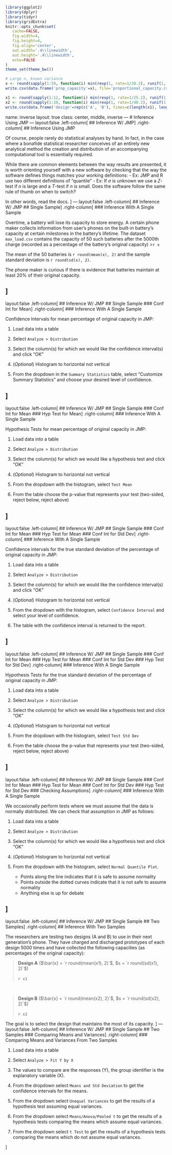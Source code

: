 ```r
library(ggplot2)
library(dplyr)
library(tidyr)
library(gridExtra)
knitr::opts_chunk$set(
   cache=FALSE,
   fig.width=4,
   fig.height=4,
   fig.align='center',
   out.width='.4\\linewidth',
   out.height='.4\\linewidth',
   echo=FALSE
)
theme_set(theme_bw())

# Large n, known variance
x <- round(sapply(1:50, function(i) min(rexp(1, rate=1/20.2), runif(1, 90, 100))), 2)
write.csv(data.frame('prop_capacity'=x), file='proportional_capacity.csv', row.names=FALSE)

x1 <- round(sapply(1:12, function(i) min(rexp(1, rate=1/25.2), runif(1, 90, 100))), 2)
x2 <- round(sapply(1:10, function(i) min(rexp(1, rate=1/40.2), runif(1, 90, 100))), 2)
write.csv(data.frame('design'=rep(c('A', 'B'), times=c(length(x1), length(x2))), 'prop_capacity'=c(x1, x2)), file='comp_capacity.csv', row.names=FALSE)
```
name: inverse
layout: true
class: center, middle, inverse
---
# Inference Using JMP
---
layout:false
.left-column[
## Inference W/ JMP
]
.right-column[
## Inference Using JMP

Of course, people rarely do statistical analyses by hand. In fact, in the case where a bonafide statistical researcher conceives of an entirely new analytical method the creation and distribution of an accompanying computational tool is essentially required.

While there are common elements between the way results are presented, it is worth orienting yourself with a new software by checking that the way the software defines things matches your working definitions:
- Ex: JMP and R use two different definitions of "quantile"
- Ex: If $\sigma$ is unknown we use a $Z$-test if $n$ is large and a $T$-test if $n$ is small. Does the software follow the same rule of thumb on when to switch?

In other words, read the docs.
]
---
layout:false
.left-column[
## Inference W/ JMP
## Single Sample
]
.right-column[
### Inference With A Single Sample

Overtime, a battery will lose its capacity to store energy. A certain phone maker collects information from user's phones on the built-in battery's capacity at certain milestones in the battery's lifetime. The dataset `max_load.csv` contains the capacity of 50 such batteries after the 5000th charge (recorded as a percentage of the battery's original capacity)
>`r x`

The mean of the 50 batteries is `r round(mean(x), 2)` and the sample standard deviation is `r round(sd(x), 2)`.

The phone maker is curious if there is evidence that batteries maintain at least 20% of their original capacity.

]
---
layout:false
.left-column[
## Inference W/ JMP
## Single Sample
### Conf Int for Mean
]
.right-column[
### Inference With A Single Sample

Confidence Intervals for mean percentage of original capacity in JMP:

1. Load data into a table

2. Select `Analyze > Distribution`

3. Select the column(s) for which we would like the confidence interval(s) and click "OK"

4. (<i>Optional</i>) Histogram to horizontal not vertical

5. From the dropdown in the `Summary Statistics` table, select "Customize Summary Statistics" and choose your desired level of confidence. 

]
---
layout:false
.left-column[
## Inference W/ JMP
## Single Sample
### Conf Int for Mean
### Hyp Test for Mean
]
.right-column[
### Inference With A Single Sample

Hypothesis Tests for mean percentage of original capacity in JMP:

1. Load data into a table

2. Select `Analyze > Distribution`

3. Select the column(s) for which we would like a hypothesis test and click "OK"

4. (<i>Optional</i>) Histogram to horizontal not vertical

5. From the dropdown with the histogram, select `Test Mean`

6. From the table choose the p-value that represents your test (two-sided, reject below, reject above)

]
---
layout:false
.left-column[
## Inference W/ JMP
## Single Sample
### Conf Int for Mean
### Hyp Test for Mean
### Conf Int for Std Dev
]
.right-column[
### Inference With A Single Sample

Confidence intervals for the true standard deviation of the percentage of original capacity in JMP:

1. Load data into a table

2. Select `Analyze > Distribution`

3. Select the column(s) for which we would like the confidence interval(s) and click "OK"

4. (<i>Optional</i>) Histogram to horizontal not vertical

5. From the dropdown with the histogram, select `Confidence Interval` and select your level of confidence.

6. The table with the confidence interval is returned to the report.

]
---
layout:false
.left-column[
## Inference W/ JMP
## Single Sample
### Conf Int for Mean
### Hyp Test for Mean
### Conf Int for Std Dev
### Hyp Test for Std Dev
]
.right-column[
### Inference With A Single Sample

Hypothesis Tests for the true standard deviation of the percentage of original capacity in JMP:

1. Load data into a table

2. Select `Analyze > Distribution`

3. Select the column(s) for which we would like a hypothesis test and click "OK"

4. (<i>Optional</i>) Histogram to horizontal not vertical

5. From the dropdown with the histogram, select `Test Std Dev`

6. From the table choose the p-value that represents your test (two-sided, reject below, reject above)

]
---
layout:false
.left-column[
## Inference W/ JMP
## Single Sample
### Conf Int for Mean
### Hyp Test for Mean
### Conf Int for Std Dev
### Hyp Test for Std Dev
### Checking Assumptions
]
.right-column[
### Inference With A Single Sample

We occasionally perform tests where we must assume that the data is normally distributed. We can check that assumption in JMP as follows:

1. Load data into a table

2. Select `Analyze > Distribution`

3. Select the column(s) for which we would like a hypothesis test and click "OK"

4. (<i>Optional</i>) Histogram to horizontal not vertical

5. From the dropdown with the histogram, select `Normal Quantile Plot`. 
   - Points along the line indicates that it is safe to assume normality
   - Points outside the dotted curves indicate that it is not safe to assume normality
   - Anything else is up for debate

]
---
layout:false
.left-column[
## Inference W/ JMP
## Single Sample
## Two Samples
]
.right-column[
## Inference With Two Samples

The researchers are testing two designs (A and B) to use in their next generation's phone. They have charged and discharged prototypes of each design 5000 times and have collected the following capacities (as percentages of the original capacity):

>**Design A** ($\bar{x} = `r round(mean(x1), 2)`$, $s = `r round(sd(x1), 2)`$)</br></br>
>`r x1`

</br>

>**Design B** ($\bar{x} = `r round(mean(x2), 2)`$, $s = `r round(sd(x2), 2)`$)</br></br>
>`r x2`

The goal is to select the design that maintains the most of its capacity.
]
---
layout:false
.left-column[
## Inference W/ JMP
## Single Sample
## Two Samples
### Comparing Means and Variances
]
.right-column[
### Comparing Means and Variances From Two Samples

1. Load data into a table

2. Select `Analyze > Fit Y by X`

3. The values to compare are the responses (Y), the group identifier is the explanatory variable (X).

4. From the dropdown select `Means and Std Deviation` to get the confidence intervals for the means.

5. From the dropdown select `Unequal Variances` to get the results of a hypothesis test assuming equal variances.

6. From the dropdown select `Means/Anova/Pooled t` to get the results of a hypothesis tests comparing the means which assume equal variances.

7. From the dropdown select `t Test` to get the results of a hypothesis tests comparing the means which do not assume equal variances.

]

